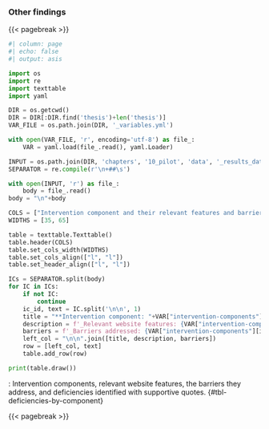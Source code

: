 ### Other findings

{{< pagebreak >}}

::: {.landscape}

::: {.column-page-right}


```python

#| column: page
#| echo: false
#| output: asis

import os
import re
import texttable
import yaml

DIR = os.getcwd()
DIR = DIR[:DIR.find('thesis')+len('thesis')]
VAR_FILE = os.path.join(DIR, '_variables.yml')

with open(VAR_FILE, 'r', encoding='utf-8') as file_:
    VAR = yaml.load(file_.read(), yaml.Loader)

INPUT = os.path.join(DIR, 'chapters', '10_pilot', 'data', '_results_data.qmd')
SEPARATOR = re.compile(r'\n+##\s')

with open(INPUT, 'r') as file_:
    body = file_.read()
body = "\n"+body

COLS = ["Intervention component and their relevant features and barriers", "Deficiencies"]
WIDTHS = [35, 65]

table = texttable.Texttable()
table.header(COLS)
table.set_cols_width(WIDTHS)
table.set_cols_align(["l", "l"])
table.set_header_align(["l", "l"])

ICs = SEPARATOR.split(body)
for IC in ICs:
    if not IC:
        continue
    ic_id, text = IC.split('\n\n', 1)
    title = "**Intervention component: "+VAR["intervention-components"][ic_id]["title"]+"**"
    description = f'_Relevant website features: {VAR["intervention-components"][ic_id]["description"]}_'
    barriers = f'_Barriers addressed: {VAR["intervention-components"][ic_id]["barriers"]}_'
    left_col = "\n\n".join([title, description, barriers])
    row = [left_col, text]
    table.add_row(row)

print(table.draw())

```

: Intervention components, relevant website features, the barriers they address, and deficiencies identified with supportive quotes. {#tbl-deficiencies-by-component}

:::

:::

{{< pagebreak >}}

